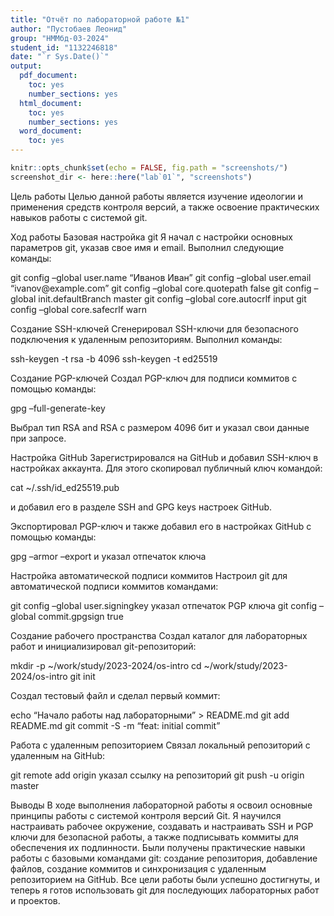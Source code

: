 ```yaml
---
title: "Отчёт по лабораторной работе №1"
author: "Пустобаев Леонид"
group: "НММбд-03-2024"
student_id: "1132246818"
date: "`r Sys.Date()`"
output:
  pdf_document:
    toc: yes
    number_sections: yes
  html_document:
    toc: yes
    number_sections: yes
  word_document:
    toc: yes
---
```


```r
knitr::opts_chunk$set(echo = FALSE, fig.path = "screenshots/")
screenshot_dir <- here::here("lab`01`", "screenshots")
```

Цель работы
Целью данной работы является изучение идеологии и применения средств контроля версий, а также освоение практических навыков работы с системой git.

Ход работы
Базовая настройка git
Я начал с настройки основных параметров git, указав свое имя и email. Выполнил следующие команды:

git config --global user.name "Иванов Иван"
git config --global user.email "ivanov@example.com"
git config --global core.quotepath false
git config --global init.defaultBranch master
git config --global core.autocrlf input
git config --global core.safecrlf warn

Создание SSH-ключей
Сгенерировал SSH-ключи для безопасного подключения к удаленным репозиториям. Выполнил команды:

ssh-keygen -t rsa -b 4096
ssh-keygen -t ed25519

Создание PGP-ключей
Создал PGP-ключ для подписи коммитов с помощью команды:

gpg --full-generate-key

Выбрал тип RSA and RSA с размером 4096 бит и указал свои данные при запросе.

Настройка GitHub
Зарегистрировался на GitHub и добавил SSH-ключ в настройках аккаунта. Для этого скопировал публичный ключ командой:

cat ~/.ssh/id_ed25519.pub

и добавил его в разделе SSH and GPG keys настроек GitHub.

Экспортировал PGP-ключ и также добавил его в настройках GitHub с помощью команды:

gpg --armor --export и указал отпечаток ключа

Настройка автоматической подписи коммитов
Настроил git для автоматической подписи коммитов командами:

git config --global user.signingkey указал отпечаток PGP ключа
git config --global commit.gpgsign true

Создание рабочего пространства
Создал каталог для лабораторных работ и инициализировал git-репозиторий:

mkdir -p ~/work/study/2023-2024/os-intro
cd ~/work/study/2023-2024/os-intro
git init

Создал тестовый файл и сделал первый коммит:

echo "Начало работы над лабораторными" > README.md
git add README.md
git commit -S -m "feat: initial commit"

Работа с удаленным репозиторием
Связал локальный репозиторий с удаленным на GitHub:

git remote add origin указал ссылку на репозиторий
git push -u origin master

Выводы
В ходе выполнения лабораторной работы я освоил основные принципы работы с системой контроля версий Git. Я научился настраивать рабочее окружение, создавать и настраивать SSH и PGP ключи для безопасной работы, а также подписывать коммиты для обеспечения их подлинности. Были получены практические навыки работы с базовыми командами git: создание репозитория, добавление файлов, создание коммитов и синхронизация с удаленным репозиторием на GitHub. Все цели работы были успешно достигнуты, и теперь я готов использовать git для последующих лабораторных работ и проектов.


